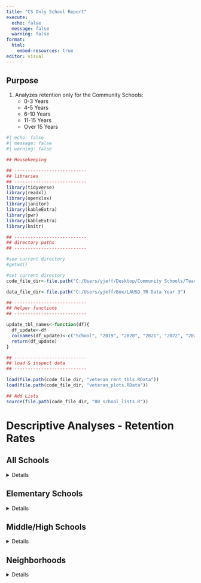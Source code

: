 ```yaml
---
title: "CS Only School Report"
execute:
  echo: false
  message: false
  warning: false
format: 
  html:
    embed-resources: true
editor: visual
---
```


## Purpose

1.  Analyzes retention only for the Community Schools:
    -   0-3 Years
    -   4-5 Years
    -   6-10 Years
    -   11-15 Years
    -   Over 15 Years

```r
#| echo: false
#| message: false
#| warning: false

## Housekeeping

## ---------------------------
## libraries
## ---------------------------
library(tidyverse)
library(readxl)
library(openxlsx)
library(janitor)
library(kableExtra)
library(pwr)
library(kableExtra)
library(knitr)

## ---------------------------
## directory paths
## ---------------------------

#see current directory
#getwd()

#set current directory
code_file_dir<-file.path("C:/Users/yjeff/Desktop/Community Schools/Teacher Retention Data","Analyses", "cs_teach_rent2","y3_data")

data_file_dir<-file.path("C:/Users/yjeff/Box/LAUSD TR Data Year 3")

## ---------------------------
## helper functions
## ---------------------------

update_tbl_names<-function(df){
  df_update<-df
  colnames(df_update)<-c("School", "2019", "2020", "2021", "2022", "2023")
  return(df_update)
}

## ---------------------------
## load & inspect data
## ---------------------------

load(file.path(code_file_dir, "veteran_rent_tbls.RData"))
load(file.path(code_file_dir, "veteran_plots.RData"))

## Add Lists
source(file.path(code_file_dir, "00_school_lists.R"))


```

# Descriptive Analyses - Retention Rates


## All Schools

<details>

### Overall
<details>
::: panel-tabset
#### Only 2022-23 Years
```r
cs_only_overall_plots[["22-23"]][["overall"]][["overall"]]
```

#### All Years
```r
cs_only_overall_plots[["all years"]][["overall"]][["overall"]]

```
:::

</details>


```r
teach_yr_string<-names(toc_rent_overall[["ts"]][["original_5"]])

#cs_plot<-cs_overall_plots[["overall"]][["original_5"]][["0-3 years"]]

gxs<-lapply(1:length(teach_yr_string), function(x){
  
  teach_year <- teach_yr_string[[x]]
  type<-"overall"
  df_cs<-toc_rent_overall2[["cs"]][["original_5"]][[teach_year]]
  # cs_plot<-cs_overall_plots[["overall"]][["original_5"]][[teach_yr_string[[x]]]]
 
  #neighborhood<-names(rent_by_neighborhood)[[x]]

  knit_child(
    '_07.1_report_full - child.Rmd', envir = environment(), quiet = TRUE
    
  )
  
})

cat(unlist(gxs), sep = '\n')

```

</details>

## Elementary Schools

<details>

### Overall
<details>
::: panel-tabset
#### Only 2022-23 Years
```r
cs_only_overall_plots[["22-23"]][["elem"]][["overall"]]
```

#### All Years
```r
cs_only_overall_plots[["all years"]][["elem"]][["overall"]]

```
:::

</details>

```r
teach_yr_string<-names(toc_rent_overall[["ts"]][["original_5"]])


gxs<-lapply(1:length(teach_yr_string), function(x){
  
  teach_year <- teach_yr_string[[x]]
  type<-"elem"
  df_cs<-toc_rent_overall_elem2[["cs"]][["original_5"]][[teach_year]]
  
  
  #neighborhood<-names(rent_by_neighborhood)[[x]]

  knit_child(
    '_07.1_report_full - child.Rmd', envir = environment(), quiet = TRUE
    
  )
  
})

cat(unlist(gxs), sep = '\n')

```

</details>

## Middle/High Schools

<details>

### Overall
<details>
::: panel-tabset
#### Only 2022-23 Years
```r
cs_only_overall_plots[["22-23"]][["ms_hs"]][["overall"]]
```

#### All Years
```r
cs_only_overall_plots[["all years"]][["ms_hs"]][["overall"]]

```
:::
</details>

```r
teach_yr_string<-names(toc_rent_overall[["ts"]][["original_5"]])


gxs<-lapply(1:length(teach_yr_string), function(x){
  
  teach_year <- teach_yr_string[[x]]
  type<-"ms_hs"
  df_cs<-toc_rent_overall_ms_hs2[["cs"]][["original_5"]][[teach_year]]
  
  
  #neighborhood<-names(rent_by_neighborhood)[[x]]

  knit_child(
    '_07.1_report_full - child.Rmd', envir = environment(), quiet = TRUE
    
  )
  
})

cat(unlist(gxs), sep = '\n')

```

</details>

## Neighborhoods

<details>

```r
neigh_string<-names(cs_only_plots[["original_5"]][["0-3 years"]])

#str_replace_all(names(a), "_", " ") %>% str_to_title()

gxs<-lapply(1:5, function(x){
  
  neigh <- neigh_string[[x]]
  neigh_name<-str_replace_all(neigh, "_", " ") %>% str_to_title()
  df_cs_03<-cs_only_plots[["original_5"]][["0-3 years"]][[neigh]]
  df_cs_45<-cs_only_plots[["original_5"]][["4-5 years"]][[neigh]]
  df_cs_6_10<-cs_only_plots[["original_5"]][["6-10 years"]][[neigh]]
  df_cs_11_15<-cs_only_plots[["original_5"]][["11-15 years"]][[neigh]]
  df_cs_15_over<-cs_only_plots[["original_5"]][["15+ years"]][[neigh]]
  
  #neighborhood 
  df_cs_03_22_23<-cs_only_plots_22_23_neigh[["original_5"]][["0-3 years"]][[neigh]]
  df_cs_45_22_23<-cs_only_plots_22_23_neigh[["original_5"]][["4-5 years"]][[neigh]]
  df_cs_6_10_22_23<-cs_only_plots_22_23_neigh[["original_5"]][["6-10 years"]][[neigh]]
  df_cs_11_15_22_23<-cs_only_plots_22_23_neigh[["original_5"]][["11-15 years"]][[neigh]]
  df_cs_15_over_22_23<-cs_only_plots_22_23_neigh[["original_5"]][["15+ years"]][[neigh]]
  
  #overall plots (all years)
  df_cs_neigh_overall<-cs_overall_all_yrs_neigh_plots[[neigh]]
  
  #overall plots (22-23)
  df_cs_neigh_overall_22_23<-cs_overall_22_23_neigh_plots[[neigh]]
  
  #neighborhood<-names(rent_by_neighborhood)[[x]]

  knit_child(
    '_07.2_report_full - child.Rmd', envir = environment(), quiet = TRUE
    
  )
  
})

cat(unlist(gxs), sep = '\n')

```

</details>